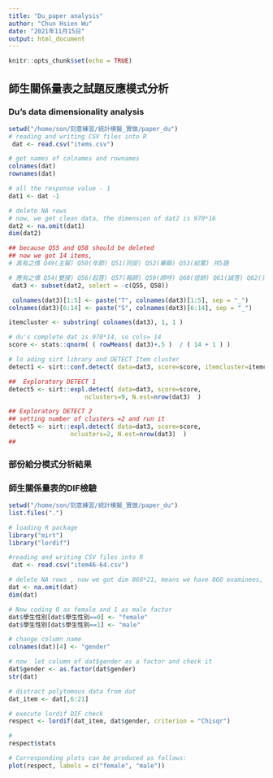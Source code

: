 ```yaml
---
title: "Du_paper analysis"
author: "Chun Hsien Wu"
date: "2021年11月15日"
output: html_document
---
```


```r
knitr::opts_chunk$set(echo = TRUE)
```
## 師生關係量表之試題反應模式分析
### Du's data dimensionality analysis
```r
setwd("/home/son/刻意練習/統計模擬_實做/paper_du")
# reading and writing CSV files into R
 dat <- read.csv("items.csv") 
```
```r
# get names of colnames and rownames
colnames(dat)
rownames(dat) 

# all the response value - 1
dat1 <- dat -1

# delete NA rows
# now, we get clean data, the dimension of dat2 is 970*16
dat2 <- na.omit(dat1)
dim(dat2)
```
```r
## because Q55 and Q58 should be deleted
## now we got 14 items, 
# 真有之情 Q49(主幫) Q50(年節) Q51(同安) Q52(畢聯) Q53(給驚) 共5題

# 應有之情 Q54(雙接) Q56(起答) Q57(報師) Q59(師呼) Q60(信師) Q61(誠答) Q62(克尊) Q63(洗恭) Q64(舉發) 共9題
 dat3 <- subset(dat2, select = -c(Q55, Q58))

 colnames(dat3)[1:5] <- paste("T", colnames(dat3)[1:5], sep = "_")
colnames(dat3)[6:14] <- paste("S", colnames(dat3)[6:14], sep = "_")

itemcluster <- substring( colnames(dat3), 1, 1 )
```
```r
# du's complete dat is 970*14, so cols= 14 
score <- stats::qnorm( ( rowMeans( dat3)+.5 )  / ( 14 + 1 ) )

# lo ading sirt library and DETECT Item cluster
detect1 <- sirt::conf.detect( data=dat3, score=score, itemcluster=itemcluster )

##  Exploratory DETECT 1
detect5 <- sirt::expl.detect( data=dat3, score=score,
                     nclusters=9, N.est=nrow(dat3)  )

## Exploratory DETECT 2
## setting number of clusters =2 and run it
detect5 <- sirt::expl.detect( data=dat3, score=score,
                 nclusters=2, N.est=nrow(dat3)  )
## 
```
### 部份給分模式分析結果

### 師生關係量表的DIF檢驗
```r
setwd("/home/son/刻意練習/統計模擬_實做/paper_du")
list.files(".")

# loading R package
library("mirt")
library("lordif")

#reading and writing CSV files into R
 dat <- read.csv("item46-64.csv") 

# delete NA rows , now we got dim 860*21, means we have 860 examinees, 
dat <- na.omit(dat)
dim(dat)

# Now coding 0 as female and 1 as male factor
dat$學生性別[dat$學生性別==0] <- "female"
dat$學生性別[dat$學生性別==1] <- "male"

# change column name
colnames(dat)[4] <- "gender"

# now  let column of dat$gender as a factor and check it
dat$gender <- as.factor(dat$gender)
str(dat)

# distract polytomous data from dat
dat_item <- dat[,6:21]

# execute lordif DIF check
respect <- lordif(dat_item, dat$gender, criterion = "Chisqr")

# 
respect$stats
```
```r
# Corresponding plots can be produced as follows:
plot(respect, labels = c("female", "male"))
```


